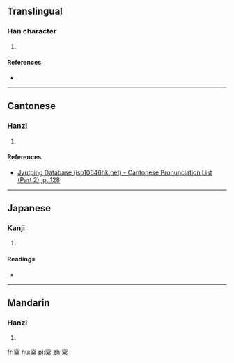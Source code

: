 ==Translingual==

===Han character===
{{Han char|rn=75|rad=木|as=07|sn=11|four=|canj=JCID|ids=⿳穴厶木}}

# {{defn|Han|sort=木07}}

====References====
* {{Han ref|kx=0530.080|dkj=14869|dj=0918.070|hdz=21221.030|uh=68A5|ud=26789}}

----

==Cantonese==

===Hanzi===
{{yue-hanzi|jyut=[[cung4]]|y=chung4}}

# {{defn|lang=yue|sort=木07}}

====References====
* [http://www.iso10646hk.net/jp/document/download.jsp Jyutping Database (iso10646hk.net) - Cantonese Pronunciation List (Part 2), p. 128]

----

==Japanese==

===Kanji===
{{ja-kanji|grade=|rs=木07}}

# {{defn|lang=ja|sort=木07}}

====Readings====
* {{ja-readings|on=[[しょう]] (shō)|kun=[[まつ]] (matsu)}}

----

==Mandarin==

===Hanzi===
{{cmn-hanzi|pin=[[sōng]] ([[song1]])|wg=sung<sup>1</sup>}}

# {{defn|lang=cmn|sort=木07}}

[[fr:梥]]
[[hu:梥]]
[[pl:梥]]
[[zh:梥]]